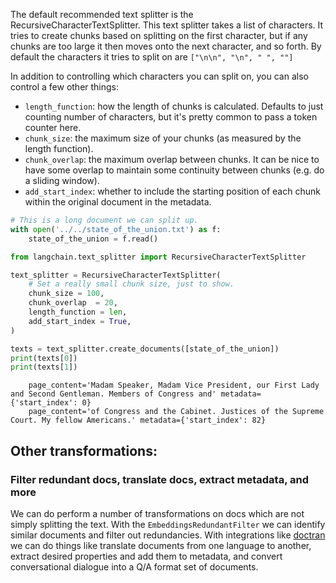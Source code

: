The default recommended text splitter is the RecursiveCharacterTextSplitter. This text splitter takes a list of characters. It tries to create chunks based on splitting on the first character, but if any chunks are too large it then moves onto the next character, and so forth. By default the characters it tries to split on are `["\n\n", "\n", " ", ""]`

In addition to controlling which characters you can split on, you can also control a few other things:

- `length_function`: how the length of chunks is calculated. Defaults to just counting number of characters, but it's pretty common to pass a token counter here.
- `chunk_size`: the maximum size of your chunks (as measured by the length function).
- `chunk_overlap`: the maximum overlap between chunks. It can be nice to have some overlap to maintain some continuity between chunks (e.g. do a sliding window).
- `add_start_index`: whether to include the starting position of each chunk within the original document in the metadata.


```python
# This is a long document we can split up.
with open('../../state_of_the_union.txt') as f:
    state_of_the_union = f.read()
```


```python
from langchain.text_splitter import RecursiveCharacterTextSplitter
```


```python
text_splitter = RecursiveCharacterTextSplitter(
    # Set a really small chunk size, just to show.
    chunk_size = 100,
    chunk_overlap  = 20,
    length_function = len,
    add_start_index = True,
)
```


```python
texts = text_splitter.create_documents([state_of_the_union])
print(texts[0])
print(texts[1])
```

<CodeOutputBlock lang="python">

```
    page_content='Madam Speaker, Madam Vice President, our First Lady and Second Gentleman. Members of Congress and' metadata={'start_index': 0}
    page_content='of Congress and the Cabinet. Justices of the Supreme Court. My fellow Americans.' metadata={'start_index': 82}
```

</CodeOutputBlock>


## Other transformations:
### Filter redundant docs, translate docs, extract metadata, and more

We can do perform a number of transformations on docs which are not simply splitting the text. With the
`EmbeddingsRedundantFilter` we can identify similar documents and filter out redundancies. With integrations like
[doctran](https://github.com/psychic-api/doctran/tree/main) we can do things like translate documents from one language
to another, extract desired properties and add them to metadata, and convert conversational dialogue into a Q/A format
set of documents.
